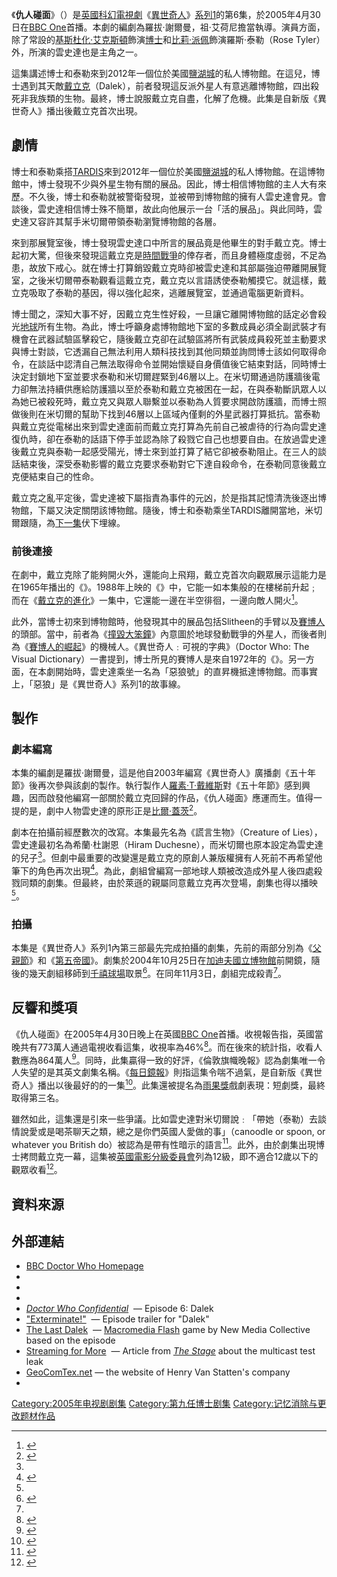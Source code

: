 {{noteTA
|G1=Show
|G2=TV
|T=zh:仇人碰面;zh-hk:仇人碰面;zh-tw:宿敵;zh-cn:宿敌;
|1=zh:仇人碰面;zh-hk:仇人碰面;zh-tw:宿敵;zh-cn:宿敌;
|2=zh:人類帝國;zh-hk:第五帝國;zh-tw:人類帝國;zh-cn:无尽的游戏;
}}

{{Infobox Doctor Who episode|
|number = 161
|serial_name= 仇人碰面<br/>Dalek
|image= 
|caption= 
|show=DW
|type=劇集
|doctor = [[基斯杜化·艾克斯頓|基斯杜化·艾克斯頓]]（[[第九任博士|第九任博士]]）
|companion1=[[比莉·派佩|比莉·派佩]]（羅斯·泰勒）
|companion2=布魯諾·蘭里 (安迪·米切爾)
|guests=
*科里·莊臣 – 雲史達
*尼古拉斯·布瑞格斯 – 戴立克 （聲演）
|writer=羅拔·謝爾曼
|director= 祖·艾荷尼
|script_editor=海倫·雷諾
|producer=菲爾·歌連臣
|executive_producer= [[拉塞爾·T·戴維斯|拉塞爾·T·戴維斯]]<br />祖利亞·加德納<br />馬利·楊格
|composer= 馬瑞·高德
|production_code=1.6
|length=45分鐘
|date=2005年4月30日
|preceding="[[第三次世界大戰_(異世奇人)|第三次世界大戰]]"
|following="[[第五帝國|第五帝國]]"
|series=[[異世奇人_(系列1)|系列1]]
|}}

《'''仇人碰面'''》（{{lang|en|Dalek}}）是[[英國|英國]][[科幻|科幻]][[電視劇|電視劇]]《[[異世奇人|異世奇人]]》[[異世奇人_(系列1)|系列1]]的第6集，於2005年4月30日在[[BBC_One|BBC One]]首播。本劇的編劇為羅拔·謝爾曼，祖·艾荷尼擔當執導。演員方面，除了常設的[[基斯杜化·艾克斯頓|基斯杜化·艾克斯頓]]飾演[[博士_(異世奇人)|博士]]和[[比莉·派佩|比莉·派佩]]飾演羅斯·泰勒（Rose Tyler）外，{{link-en|科里·莊臣|Corey Johnson (actor)}}所演的雲史達也是主角之一。

這集講述博士和泰勒來到2012年一個位於美國[[鹽湖城|鹽湖城]]的私人博物館。在這兒，博士遇到其天敵[[戴立克|戴立克]]（Dalek），前者發現這反派外星人有意逃離博物館，四出殺死非我族類的生物。最終，博士說服戴立克自盡，化解了危機。此集是自新版《異世奇人》播出後戴立克首次出現。

==劇情==
博士和泰勒乘搭[[TARDIS|TARDIS]]來到2012年一個位於美國[[鹽湖城|鹽湖城]]的私人博物館。在這博物館中，博士發現不少與外星生物有關的展品。因此，博士相信博物館的主人大有來歷。不久後，博士和泰勒就被警衛發現，並被帶到博物館的擁有人雲史達會見。會談後，雲史達相信博士殊不簡單，故此向他展示一台「活的展品」。與此同時，雲史達又容許其幫手米切爾帶領泰勒瀏覽博物館的各層。

來到那展覽室後，博士發現雲史達口中所言的展品竟是他畢生的對手戴立克。博士起初大驚，但後來發現這戴立克是[[時間戰爭|時間戰爭]]的倖存者，而且身體極度虛弱，不足為患，故放下戒心。就在博士打算銷毀戴立克時卻被雲史達和其部屬強迫帶離開展覽室，之後米切爾帶泰勒觀看這戴立克，戴立克以言語誘使泰勒觸摸它。就這樣，戴立克吸取了泰勒的基因，得以強化起來，逃離展覽室，並通過電腦更新資料。

博士聞之，深知大事不好，因戴立克生性好殺，一旦讓它離開博物館的話定必會殺光[[地球|地球]]所有生物。為此，博士呼籲身處博物館地下室的多數成員必須全副武裝才有機會在武器試驗區擊殺它，隨後戴立克卻在試驗區將所有武裝成員殺死並主動要求與博士對談，它透漏自己無法利用人類科技找到其他同類並詢問博士該如何取得命令，在談話中認清自己無法取得命令並開始懷疑自身價值後它結束對話，同時博士決定封鎖地下室並要求泰勒和米切爾趕緊到46層以上。在米切爾通過防護牆後電力卻無法持續供應給防護牆以至於泰勒和戴立克被困在一起，在與泰勒斷訊眾人以為她已被殺死時，戴立克又與眾人聯繫並以泰勒為人質要求開啟防護牆，而博士照做後則在米切爾的幫助下找到46層以上區域內僅剩的外星武器打算抵抗。當泰勒與戴立克從電梯出來到雲史達面前而戴立克打算為先前自己被虐待的行為向雲史達復仇時，卻在泰勒的話語下停手並認為除了殺戮它自己也想要自由。在放過雲史達後戴立克與泰勒一起感受陽光，博士來到並打算了結它卻被泰勒阻止。在三人的談話結束後，深受泰勒影響的戴立克要求泰勒對它下達自殺命令，在泰勒同意後戴立克便結束自己的性命。

戴立克之亂平定後，雲史達被下屬指責為事件的元凶，於是指其記憶清洗後逐出博物館，下屬又決定關閉該博物館。隨後，博士和泰勒乘坐TARDIS離開當地，米切爾跟隨，為[[第五帝國|下一集]]伏下埋線。

===前後連接===
在劇中，戴立克除了能夠開火外，還能向上飛翔，戴立克首次向觀眾展示這能力是在1965年播出的《{{link-en|追逐|The Chase (Doctor Who)}}》。1988年上映的《{{link-en|戴立克的追憶|Remembrance of the Daleks}}》中，它能一如本集般的在樓梯前升起﹔而在《[[戴立克的進化|戴立克的進化]]》一集中，它還能一邊在半空徘徊，一邊向敵人開火<ref>{{cite web |url=http://groups.google.com/group/alt.fan.warlord/browse_thread/thread/a4c1372fb5769f30/2aff27237eb980e9?lnk=st&q=%22Real+Daleks+don%27t+climb+stairs%22&rnum=75&hl=en#2aff27237eb980e9 |title=Federal Department of Transportation Bulletin #92–132 |accessdate=2007-01-15 |last=Dippold |first=Ron |date=1992-02-06 |format=[[USENET|USENET]] post |work=alt.fan.warlord |publisher=[[Google_Groups|Google Groups]] |archive-date=2008-12-10 |archive-url=https://web.archive.org/web/20081210184536/http://groups.google.com/group/alt.fan.warlord/browse_thread/thread/a4c1372fb5769f30/2aff27237eb980e9?lnk=st&q=%22Real+Daleks+don%27t+climb+stairs%22&rnum=75&hl=en#2aff27237eb980e9 |dead-url=no }}</ref>。

此外，當博士初來到博物館時，他發現其中的展品包括Slitheen的手臂以及[[賽博人|賽博人]]的頭部。當中，前者為《[[撞毀大笨鐘|撞毀大笨鐘]]》內意圖於地球發動戰爭的外星人，而後者則為《[[賽博人的崛起|賽博人的崛起]]》的機械人。《異世奇人﹕可視的字典》（Doctor Who: The Visual Dictionary）一書提到，博士所見的賽博人是來自1972年的《{{link-en|海中魔鬼|The Sea Devils}}》。另一方面，在本劇開始時，雲史達乘坐一名為「惡狼號」的直昇機抵達博物館。而事實上，「惡狼」是《異世奇人》系列1的故事線。

==製作==
===劇本編寫===
本集的編劇是羅拔·謝爾曼，這是他自2003年編寫《異世奇人》廣播劇《五十年節》後再次參與該劇的製作。執行製作人[[拉塞爾·T·戴維斯|羅素·T·戴維斯]]對《五十年節》感到興趣，因而啟發他編寫一部關於戴立克回歸的作品，《仇人碰面》應運而生。值得一提的是，劇中人物雲史達的原形正是[[比爾·蓋茨|比爾·蓋茨]]<ref name="shannon">{{cite web|url=http://www.shannonsullivan.com/drwho/serials/2005f.html|title=Dalek|work=Doctor Who: A Brief History of Time (Travel)|last=Sullivan|first=Shannon|accessdate=2008-01-23|archive-date=2020-02-02|archive-url=https://web.archive.org/web/20200202221640/http://www.shannonsullivan.com/drwho/serials/2005f.html|dead-url=no}}</ref>。

劇本在拍攝前經歷數次的改寫。本集最先名為《謊言生物》（Creature of Lies），雲史達最初名為希蘭·杜謝恩（Hiram Duchesne），而米切爾也原本設定為雲史達的兒子<ref name="shannon"/>。但劇中最重要的改變還是戴立克的原創人兼版權擁有人{{link-en|泰利·萊遜|Terry Nation}}死前不再希望他筆下的角色再次出現<ref name="tocla">{{cite web|url=http://www.shannonsullivan.com/drwho/serials/2007lm.html|title="The Sound of Drums"/"Last of the Time Lords"|work=Doctor Who: A Brief History of Time (Travel)|last=Sullivan|first=Shannon|accessdate=2008-01-23|archive-date=2013-11-04|archive-url=https://web.archive.org/web/20131104005921/http://www.shannonsullivan.com/drwho/serials/2007lm.html|dead-url=no}}</ref>。為此，劇組曾編寫一部地球人類被改造成外星人後四處殺戮同類的劇集。但最終，由於萊遜的親屬同意戴立克再次登場，劇集也得以播映<ref name="shannon" />。

===拍攝===
本集是《異世奇人》系列1內第三部最先完成拍攝的劇集，先前的兩部分別為《[[父親節_(異世奇人)|父親節]]》和《[[第五帝國|第五帝國]]》。劇集於2004年10月25日在[[加迪夫國立博物館|加迪夫國立博物館]]前開鏡，隨後的幾天劇組移師到[[千禧球場|千禧球場]]取景<ref>{{cite web|url= http://www.bbc.co.uk/wales/arts/sites/doctor-who-wales/alllocations/cardiff-national-museum-of-wales|title= Walesarts, National Museum of Wales, Cardiff|publisher= BBC|author= |accessdate= 2010-05-30|archive-date= 2020-08-11|archive-url= https://web.archive.org/web/20200811014117/http://www.bbc.co.uk/wales/arts/sites/doctor-who-wales/alllocations/cardiff-national-museum-of-wales|dead-url= no}}</ref>。在同年11月3日，劇組完成殺青<ref name="shannon" />。

==反響和獎項==
《仇人碰面》在2005年4月30日晚上在英國[[BBC_One|BBC One]]首播。收視報告指，英國當晚共有773萬人通過電視收看這集，收視率為46%<ref>{{cite web|url=http://www.gallifreyone.com/news-archives.php?id=5-2005#newsitemEEEuAFAlyEONklKaQn|title=Dalek Overnight Ratings|accessdate=2008-01-26|date=2005-05-01|first=Shaun|last=Lyon|publisher=Outpost Gallifrey|archiveurl=https://web.archive.org/web/20080209113301/http://www.gallifreyone.com/news-archives.php?id=5-2005#newsitemEEEuAFAlyEONklKaQn|archivedate=2008-02-09|deadurl=yes}}</ref>。而在後來的統計指，收看人數應為864萬人<ref>{{cite web|url=http://www.gallifreyone.com/news-archives.php?id=5-2005#newsitemEEEVAZpElVMNhZGxVE|title=Mid-week Series update|accessdate=2008-01-26|date=2005-05-13|first=Shaun|last=Lyon|publisher=Outpost Gallifrey|archiveurl=https://web.archive.org/web/20080209113301/http://www.gallifreyone.com/news-archives.php?id=5-2005#newsitemEEEVAZpElVMNhZGxVE|archivedate=2008-02-09|deadurl=yes}}</ref>。同時，此集贏得一致的好評，《倫敦旗幟晚報》認為劇集唯一令人失望的是其英文劇集名稱。《[[每日鏡報|每日鏡報]]》則指這集令喘不過氣，是自新版《異世奇人》播出以後最好的的一集<ref>{{cite web|url=http://www.gallifreyone.com/news-archives.php?id=5-2005#newsitemEEEuAFZpVEQRTAlVpt|title=Saturday Series Press Roundup|first=Shaun|last=Lyon|author2=et al.|date=2005-05-01|accessdate=2008-01-26|publisher=[[Outpost_Gallifrey|Outpost Gallifrey]]|archiveurl=https://web.archive.org/web/20080209113301/http://www.gallifreyone.com/news-archives.php?id=5-2005#newsitemEEEuAFZpVEQRTAlVpt|archivedate=2008-02-09|deadurl=yes}}</ref>。此集還被提名為[[雨果獎|雨果獎]]戲劇表現：短劇獎，最終取得第三名。

雖然如此，這集還是引來一些爭議。比如雲史達對米切爾說﹕「帶她（泰勒）去談情說愛或是喝茶聊天之類，總之是你們英國人愛做的事」（canoodle or spoon, or whatever you British do）被認為是帶有性暗示的語言<ref>{{cite web|url=http://www.gallifreyone.com/cgi-bin/viewnews.cgi?id=EEEuuEyVkpuEssKevX&tmpl=newsrss&style=feedstyle|title=Weekend Series Coverage|archiveurl=https://web.archive.org/web/20090207195623/http://www.gallifreyone.com/cgi-bin/viewnews.cgi?id=EEEuuEyVkpuEssKevX&tmpl=newsrss&style=feedstyle|archivedate=2009-02-07|date=2005-04-25|accessdate=2008-01-26|first=Shaun|last=Lyon|publisher=[[Outpost_Gallifrey|Outpost Gallifrey]]|deadurl=yes}}</ref>。此外，由於劇集出現博士拷問戴立克一幕，這集被[[英國電影分級委員會|英國電影分級委員會]]列為12級，即不適合12歲以下的觀眾收看<ref name="rating">{{cite news | title =Under-12 ban on Dalek torture DVD | work =[[BBC_News|BBC News]] | publisher =[[BBC|BBC]] | date =2005-05-16 | url =http://news.bbc.co.uk/1/hi/entertainment/tv_and_radio/4550967.stm | accessdate =2014-12-12 | archive-date =2006-12-24 | archive-url =https://web.archive.org/web/20061224011546/http://news.bbc.co.uk/1/hi/entertainment/tv_and_radio/4550967.stm | dead-url =no }}</ref>。

== 資料來源 ==
{{reflist|2}}

==外部連結==
{{Portal bar|神秘博士|电视剧|英国}}
*[http://www.bbc.co.uk/doctorwho/episodes/2005/flash/homepages/index6.shtml BBC Doctor Who Homepage] {{Wayback|url=http://www.bbc.co.uk/doctorwho/episodes/2005/flash/homepages/index6.shtml |date=20090716151746 }}
* {{Brief | id=2005f | title=Dalek|quotes=y}}
* {{Doctor Who RG | id=who_tv05 | title=Dalek|quotes=y}}
* {{OG|2005-06|Dalek|quotes=y}}
* ''[http://www.bbc.co.uk/mediaselector/check/doctorwho/ram/confidential6?size=16x9&bgc=CC0000&nbram=1&bbram=1&nbwm=1&bbwm=1 Doctor Who Confidential] {{Wayback|url=http://www.bbc.co.uk/mediaselector/check/doctorwho/ram/confidential6?size=16x9&bgc=CC0000&nbram=1&bbram=1&nbwm=1&bbwm=1 |date=20090225183854 }}'' — Episode 6: Dalek
* [http://www.bbc.co.uk/mediaselector/check/doctorwho/ram/ep6trail?size=16x9&bgc=CC0000&nbram=1&bbram=1 "Exterminate!"] {{Wayback|url=http://www.bbc.co.uk/mediaselector/check/doctorwho/ram/ep6trail?size=16x9&bgc=CC0000&nbram=1&bbram=1 |date=20081216035549 }} — Episode trailer for "Dalek"
* [http://www.bbc.co.uk/doctorwho/games/lastdalek/ The Last Dalek] {{Wayback|url=http://www.bbc.co.uk/doctorwho/games/lastdalek/ |date=20060216005111 }} — [[Macromedia_Flash|Macromedia Flash]] game by New Media Collective based on the episode
* [http://www.thestage.co.uk/features/feature.php/7821/streaming-for-more Streaming for More] {{Wayback|url=http://www.thestage.co.uk/features/feature.php/7821/streaming-for-more |date=20120716231900 }} — Article from ''[[The_Stage|The Stage]]'' about the multicast test leak
* [https://web.archive.org/web/20050506124732/http://www.geocomtex.net/ GeoComTex.net] — the website of Henry Van Statten's company
*{{imdb episode|0562988|Dalek}}

{{Doctor Who episodes|N1}}

[[Category:2005年电视剧剧集|Category:2005年电视剧剧集]]
[[Category:第九任博士剧集|Category:第九任博士剧集]]
[[Category:记忆消除与更改题材作品|Category:记忆消除与更改题材作品]]